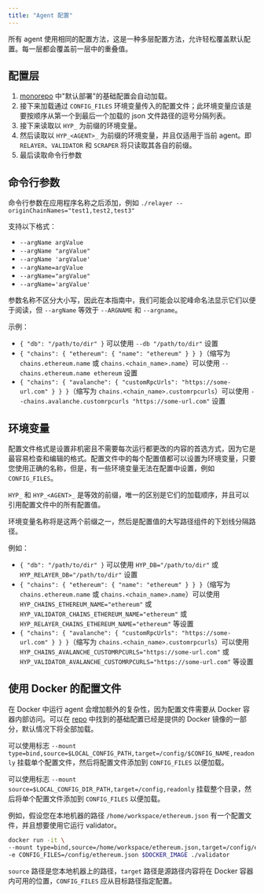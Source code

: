 ```yaml
---
title: "Agent 配置"
---
```


所有 agent 使用相同的配置方法，这是一种多层配置方法，允许轻松覆盖默认配置。每一层都会覆盖前一层中的重叠值。

## 配置层

1. [monorepo](https://github.com/hyperlane-xyz/hyperlane-monorepo/tree/main/rust/main/config) 中"默认部署"的基础配置会自动加载。
2. 接下来加载通过 `CONFIG_FILES` 环境变量传入的配置文件；此环境变量应该是要按顺序从第一个到最后一个加载的 json 文件路径的逗号分隔列表。
3. 接下来读取以 `HYP_` 为前缀的环境变量。
4. 然后读取以 `HYP_<AGENT>_` 为前缀的环境变量，并且仅适用于当前 agent。即 `RELAYER`、`VALIDATOR` 和 `SCRAPER` 将只读取其各自的前缀。
5. 最后读取命令行参数

## 命令行参数[​](#command-line-arguments "直接链接到命令行参数")

命令行参数在应用程序名称之后添加，例如 `./relayer --originChainNames="test1,test2,test3"`

支持以下格式：

- `--argName argValue`
- `--argName "argValue"`
- `--argName 'argValue'`
- `--argName=argValue`
- `--argName="argValue"`
- `--argName='argValue'`

参数名称不区分大小写，因此在本指南中，我们可能会以驼峰命名法显示它们以便于阅读，但 `--argName` 等效于 `--ARGNAME` 和 `--argname`。

示例：

- `{ "db": "/path/to/dir" }` 可以使用 `--db "/path/to/dir"` 设置
- `{ "chains": { "ethereum": { "name": "ethereum" } } }`（缩写为 `chains.ethereum.name` 或 `chains.<chain_name>.name`）可以使用 `--chains.ethereum.name ethereum` 设置
- `{ "chains": { "avalanche": { "customRpcUrls": "https://some-url.com" } } }`（缩写为 `chains.<chain_name>.customrpcurls`）可以使用 `--chains.avalanche.customrpcurls "https://some-url.com"` 设置

## 环境变量[​](#environment-variables "直接链接到环境变量")

配置文件格式是设置非机密且不需要每次运行都更改的内容的首选方式，因为它是最容易检查和编辑的格式。配置文件中的每个配置值都可以设置为环境变量，只要您使用正确的名称，但是，有一些环境变量无法在配置中设置，例如 `CONFIG_FILES`。

`HYP_` 和 `HYP_<AGENT>_` 是等效的前缀，唯一的区别是它们的加载顺序，并且可以引用配置文件中的所有配置值。

环境变量名称将是这两个前缀之一，然后是配置值的大写路径组件的下划线分隔路径。

例如：

- `{ "db": "/path/to/dir" }` 可以使用 `HYP_DB="/path/to/dir"` 或 `HYP_RELAYER_DB="/path/to/dir"` 设置
- `{ "chains": { "ethereum": { "name": "ethereum" } } }`（缩写为 `chains.ethereum.name` 或 `chains.<chain_name>.name`）可以使用 `HYP_CHAINS_ETHEREUM_NAME="ethereum"` 或 `HYP_VALIDATOR_CHAINS_ETHEREUM_NAME="ethereum"` 或 `HYP_RELAYER_CHAINS_ETHEREUM_NAME="ethereum"` 等设置
- `{ "chains": { "avalanche": { "customRpcUrls": "https://some-url.com" } } }`（缩写为 `chains.<chain_name>.customrpcurls`）可以使用 `HYP_CHAINS_AVALANCHE_CUSTOMRPCURLS="https://some-url.com"` 或 `HYP_VALIDATOR_AVALANCHE_CUSTOMRPCURLS="https://some-url.com"` 等设置

## 使用 Docker 的配置文件

在 Docker 中运行 agent 会增加额外的复杂性，因为配置文件需要从 Docker 容器内部访问。可以在 [repo](https://github.com/hyperlane-xyz/hyperlane-monorepo/tree/main/rust/main/config) 中找到的基础配置已经是提供的 Docker 镜像的一部分，默认情况下将全部加载。

可以使用标志 `--mount type=bind,source=$LOCAL_CONFIG_PATH,target=/config/$CONFIG_NAME,readonly` 挂载单个配置文件，然后将配置文件添加到 `CONFIG_FILES` 以便加载。

可以使用标志 `--mount source=$LOCAL_CONFIG_DIR_PATH,target=/config,readonly` 挂载整个目录，然后将单个配置文件添加到 `CONFIG_FILES` 以便加载。

例如，假设您在本地机器的路径 `/home/workspace/ethereum.json` 有一个配置文件，并且想要使用它运行 validator。

```bash
docker run -it \
--mount type=bind,source=/home/workspace/ethereum.json,target=/config/ethereum.json,readonly \
-e CONFIG_FILES=/config/ethereum.json $DOCKER_IMAGE ./validator
```

`source` 路径是您本地机器上的路径，`target` 路径是源路径内容将在 Docker 容器内可用的位置，`CONFIG_FILES` 应从目标路径指定配置。